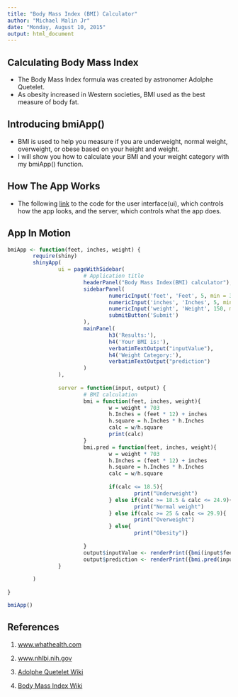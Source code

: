 ```yaml
---
title: "Body Mass Index (BMI) Calculator"
author: "Michael Malin Jr"
date: "Monday, August 10, 2015"
output: html_document
---
```


## Calculating Body Mass Index

 * The Body Mass Index formula was created by astronomer Adolphe Quetelet.
 * As obesity increased in Western societies, BMI used as the best measure of body fat.


## Introducing bmiApp()

* BMI is used to help you measure if you are underweight, normal weight, overweight, or obese based on your height and weight. 
* I will show you how to calculate your BMI and your weight category with my bmiApp() function.
 
        
## How The App Works
        
* The following [link](https://github.com/michaelmalinjr/datasciencecoursera/blob/master/Data%20Products/bmiApp.R) to the code for the user interface(ui), which controls how the app looks, and the server, which controls what the app does. 

        
## App In Motion

```r
bmiApp <- function(feet, inches, weight) {
        require(shiny)
        shinyApp(
                ui = pageWithSidebar(
                        # Application title
                        headerPanel("Body Mass Index(BMI) calculator"),
                        sidebarPanel(
                                numericInput('feet', 'Feet', 5, min = 3, max = 7, step = 5),
                                numericInput('inches', 'Inches', 5, min = 1, max = 12, step = 5),
                                numericInput('weight', 'Weight', 150, min = 75, max = 300, step = 5),
                                submitButton('Submit')
                        ),
                        mainPanel(
                                h3('Results:'),                                
                                h4('Your BMI is:'),
                                verbatimTextOutput("inputValue"),                                
                                h4('Weight Category:'),
                                verbatimTextOutput("prediction")
                        )
                ),                 
                
                server = function(input, output) {
                        # BMI calculation
                        bmi = function(feet, inches, weight){
                                w = weight * 703
                                h.Inches = (feet * 12) + inches
                                h.square = h.Inches * h.Inches
                                calc = w/h.square  
                                print(calc)
                        }
                        bmi.pred = function(feet, inches, weight){
                                w = weight * 703
                                h.Inches = (feet * 12) + inches
                                h.square = h.Inches * h.Inches
                                calc = w/h.square
                                
                                if(calc <= 18.5){
                                        print("Underweight")                        
                                } else if(calc >= 18.5 & calc <= 24.9){
                                        print("Normal weight")                        
                                } else if(calc >= 25 & calc <= 29.9){
                                        print("Overweight")                        
                                } else{
                                        print("Obesity")}
                                
                        }
                        output$inputValue <- renderPrint({bmi(input$feet, input$inches, input$weight)})
                        output$prediction <- renderPrint({bmi.pred(input$feet, input$inches, input$weight)})
                }
                
        )        
        
}
```

```r
bmiApp()
```
        
        
## References
        
1. [www.whathealth.com](http://www.whathealth.com/bmi/formula.html)

2. [www.nhlbi.nih.gov](http://www.nhlbi.nih.gov/health/educational/lose_wt/BMI/bmicalc.htm)

3. [Adolphe Quetelet Wiki](https://en.wikipedia.org/wiki/Adolphe_Quetelet)

4. [Body Mass Index Wiki](https://en.wikipedia.org/wiki/Body_mass_index)
